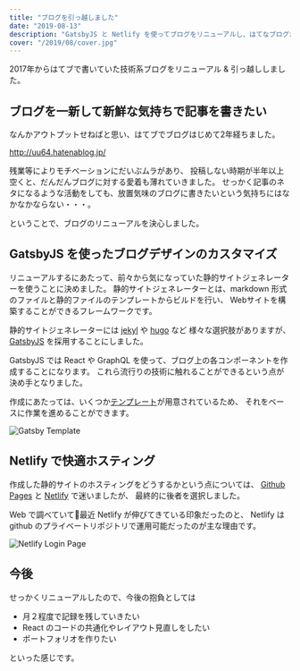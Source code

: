 ```yaml
---
title: "ブログを引っ越しました"
date: "2019-08-13"
description: "GatsbyJS と Netlify を使ってブログをリニューアルし、はてなブログから引っ越しました。"
cover: "/2019/08/cover.jpg"
---
```


2017年からはてブで書いていた技術系ブログをリニューアル & 引っ越ししました。



## ブログを一新して新鮮な気持ちで記事を書きたい

なんかアウトプットせねばと思い、はてブでブログはじめて2年経ちました。

http://uu64.hatenablog.jp/

残業等によりモチベーションにだいぶムラがあり、
投稿しない時期が半年以上空くと、だんだんブログに対する愛着も薄れていきました。
せっかく記事のネタになるような活動をしても、放置気味のブログに書きたいという気持ちにはなかなかならない・・・。

ということで、ブログのリニューアルを決心しました。



## GatsbyJS を使ったブログデザインのカスタマイズ

リニューアルするにあたって、前々から気になっていた静的サイトジェネレーターを使うことに決めました。
静的サイトジェネレーターとは、markdown 形式のファイルと静的ファイルのテンプレートからビルドを行い、
Webサイトを構築することができるフレームワークです。

静的サイトジェネレーターには [jekyl](http://jekyllrb-ja.github.io/) や [hugo](https://gohugo.io/) など
様々な選択肢がありますが、[GatsbyJS](https://www.gatsbyjs.org/) を採用することにしました。

GatsbyJS では React や GraphQL を使って、ブログ上の各コンポーネントを作成することになります。
これら流行りの技術に触れることができるという点が決め手となりました。

作成にあたっては、いくつか[テンプレート](https://github.com/gatsbyjs/gatsby-starter-blog)が用意されているため、
それをベースに作業を進めることができます。

![Gatsby Template](/2019/08/gatsby.jpg "公式でいろいろなテンプレートが用意されている。")



## Netlify で快適ホスティング

作成した静的サイトのホスティングをどうするかという点については、
[Github Pages](https://pages.github.com/) と [Netlify]() で迷いましたが、
最終的に後者を選択しました。

Web で調べていて最近 Netlify が伸びてきている印象だったのと、
Netlify は github のプライベートリポジトリで運用可能だったのが主な理由です。

![Netlify Login Page](/2019/08/netlify.jpg "Netlifyのログインページ。星座みたいな背景がおしゃれ。")



## 今後

せっかくリニューアルしたので、今後の抱負としては

- 月２程度で記録を残していきたい
- React のコードの共通化やレイアウト見直しをしたい
- ポートフォリオを作りたい

といった感じです。